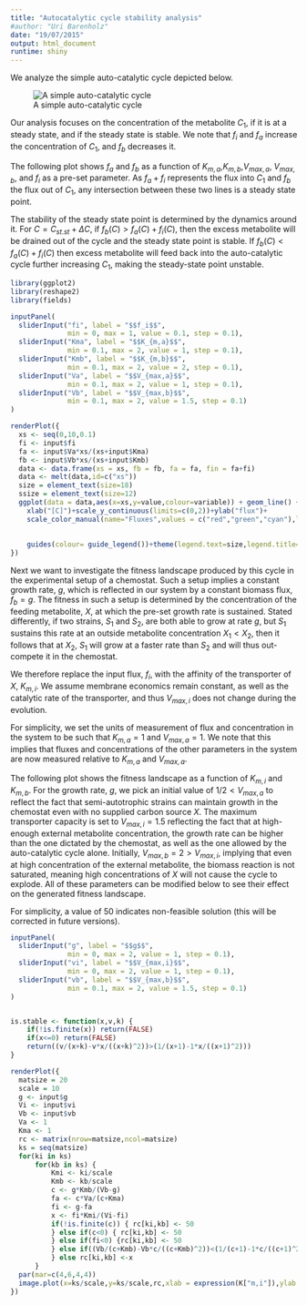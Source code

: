```yaml
---
title: "Autocatalytic cycle stability analysis"
#author: "Uri Barenholz"
date: "19/07/2015"
output: html_document
runtime: shiny
---
```


We analyze the simple auto-catalytic cycle depicted below.

![A simple auto-catalytic cycle](cycle4.png)

Our analysis focuses on the concentration of the metabolite $C_1$, if it is at a steady state, and if the steady state is stable.
We note that $f_i$ and $f_a$ increase the concentration of $C_1$, and $f_b$ decreases it.

The following plot shows $f_a$ and $f_b$ as a function of $K_{m,a}$,$K_{m,b}$,$V_{max,a}$, $V_{max,b}$, and $f_i$ as a pre-set parameter.
As $f_a+f_i$ represents the flux into $C_1$ and $f_b$ the flux out of $C_1$, any intersection between these two lines is a steady state point.

The stability of the steady state point is determined by the dynamics around it.
For $C=C_{st.st}+\Delta C$, if $f_b(C)>f_a(C)+f_i(C)$, then the excess metabolite will be drained out of the cycle and the steady state point is stable.
If $f_b(C)<f_a(C)+f_i(C)$ then excess metabolite will feed back into the auto-catalytic cycle further increasing $C_1$, making the steady-state point unstable.

```r
library(ggplot2)
library(reshape2)
library(fields)

inputPanel(
  sliderInput("fi", label = "$$f_i$$",
              min = 0, max = 1, value = 0.1, step = 0.1),
  sliderInput("Kma", label = "$$K_{m,a}$$",
              min = 0.1, max = 2, value = 1, step = 0.1),
  sliderInput("Kmb", label = "$$K_{m,b}$$",
              min = 0.1, max = 2, value = 2, step = 0.1),
  sliderInput("Va", label = "$$V_{max,a}$$",
              min = 0.1, max = 2, value = 1, step = 0.1),
  sliderInput("Vb", label = "$$V_{max,b}$$",
              min = 0.1, max = 2, value = 1.5, step = 0.1)
)

renderPlot({
  xs <- seq(0,10,0.1)
  fi <- input$fi
  fa <- input$Va*xs/(xs+input$Kma)
  fb <- input$Vb*xs/(xs+input$Kmb)
  data <- data.frame(xs = xs, fb = fb, fa = fa, fin = fa+fi)
  data <- melt(data,id=c("xs"))
  size = element_text(size=18)
  ssize = element_text(size=12)
  ggplot(data = data,aes(x=xs,y=value,colour=variable)) + geom_line() +
    xlab("[C]")+scale_y_continuous(limits=c(0,2))+ylab("flux")+
    scale_color_manual(name="Fluxes",values = c("red","green","cyan"),labels=c(expression(f[b]),
                                                                               expression(f[a]),
                                                                               expression(f[a]+f[i])))+
    guides(colour= guide_legend())+theme(legend.text=size,legend.title=size,axis.text=ssize,axis.title=size)
})

```

Next we want to investigate the fitness landscape produced by this cycle in the experimental setup of a chemostat.
Such a setup implies a constant growth rate, $g$, which is reflected in our system by a constant biomass flux, $f_b=g$.
The fitness in such a setup is determined by the concentration of the feeding metabolite, $X$, at which the pre-set growth rate is sustained.
Stated differently, if two strains, $S_1$ and $S_2$, are both able to grow at rate $g$, but $S_1$ sustains this rate at an outside metabolite concentration $X_1<X_2$, then it follows that at $X_2$, $S_1$ will grow at a faster rate than $S_2$ and will thus out-compete it in the chemostat.

We therefore replace the input flux, $f_i$, with the affinity of the transporter of $X$, $K_{m,i}$.
We assume membrane economics remain constant, as well as the catalytic rate of the transporter, and thus $V_{max,i}$ does not change during the evolution.

For simplicity, we set the units of measurement of flux and concentration in the system to be such that $K_{m,a}=1$ and $V_{max,a}=1$.
We note that this implies that fluxes and concentrations of the other parameters in the system are now measured relative to $K_{m,a}$ and $V_{max,a}$.

The following plot shows the fitness landscape as a function of $K_{m,i}$ and $K_{m,b}$.
For the growth rate, $g$, we pick an initial value of $1/2 < V_{max,a}$ to reflect the fact that semi-autotrophic strains can maintain growth in the chemostat even with no supplied carbon source $X$.
The maximum transporter capacity is set to $V_{max,i}=1.5$ reflecting the fact that at high-enough external metabolite concentration, the growth rate can be higher than the one dictated by the chemostat, as well as the one allowed by the auto-catalytic cycle alone.
Initially, $V_{max,b}=2>V_{max,i}$, implying that even at high concentration of the external metabolite, the biomass reaction is not saturated, meaning high concentrations of $X$ will not cause the cycle to explode.
All of these parameters can be modified below to see their effect on the generated fitness landscape.

For simplicity, a value of 50 indicates non-feasible solution (this will be corrected in future versions).

```r
inputPanel(
  sliderInput("g", label = "$$g$$",
              min = 0, max = 2, value = 1, step = 0.1),
  sliderInput("vi", label = "$$V_{max,i}$$",
              min = 0, max = 2, value = 1, step = 0.1),
  sliderInput("vb", label = "$$V_{max,b}$$",
              min = 0.1, max = 2, value = 1.5, step = 0.1)
)


is.stable <- function(x,v,k) {
    if(!is.finite(x)) return(FALSE)
    if(x<=0) return(FALSE)
    return((v/(x+k)-v*x/((x+k)^2))>(1/(x+1)-1*x/((x+1)^2)))
}

renderPlot({
  matsize = 20
  scale = 10
  g <- input$g
  Vi <- input$vi
  Vb <- input$vb
  Va <- 1
  Kma <- 1
  rc <- matrix(nrow=matsize,ncol=matsize)
  ks = seq(matsize)
  for(ki in ks)
      for(kb in ks) {
          Kmi <- ki/scale
          Kmb <- kb/scale
          c <- g*Kmb/(Vb-g)
          fa <- c*Va/(c+Kma)
          fi <- g-fa
          x <- fi*Kmi/(Vi-fi)
          if(!is.finite(c)) { rc[ki,kb] <- 50
          } else if(c<0) { rc[ki,kb] <- 50
          } else if(fi<0) {rc[ki,kb] <- 50
          } else if((Vb/(c+Kmb)-Vb*c/((c+Kmb)^2))<(1/(c+1)-1*c/((c+1)^2))) { rc[ki,kb] <- 50
          } else rc[ki,kb] <-x
      }
  par(mar=c(4,6,4,4))
  image.plot(x=ks/scale,y=ks/scale,rc,xlab = expression(K["m,i"]),ylab = expression(K["m,b"]), cex.lab = 2)
})
```
